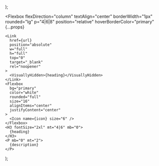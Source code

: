   <Section py="8|12" {...props}>
    <Container>
      <Grid col="1|2|3" mt="8|10|12" gap="4|6|8">
        <Card
          url="https://reflexjs.org/learn"
          icon="book"
          heading="Kryptografie"
          description="Read the quick-start tutorials."
        />
        <Card
          url="https://reflexjs.org/docs"
          icon="book-open"
          heading="Signieren"
          description="Fortgeschrittene oder qualifizierte Signaturen, Stellvertreter- oder Fernsignaturen."
        />
        <Card
          url="https://reflexjs.org/library/blocks"
          icon="grid"
          heading="Zertifikate"
          description="Browse the blocks library."
        />
        <Card
          url="https://reflexjs.org/learn"
          icon="book"
          heading="Kontakte (Peers)"
          description="Read the quick-start tutorials."
        />
        <Card
          url="https://reflexjs.org/docs"
          icon="book-open"
          heading="Sicherer Datenraum"
          description="Read the Reflex docs."
        />
        <Card
          url="https://reflexjs.org/library/blocks"
          icon="grid"
          heading="Elektronischer Rechtsverkeher"
          description="Browse the blocks library."
        />
      </Grid>
    </Container>
  </Section>
);

  <Flexbox
    flexDirection="column"
    textAlign="center"
    borderWidth="1px"
    rounded="lg"
    p="4|6|8"
    position="relative"
    hoverBorderColor="primary"
    {...props}
  >
    <Link
      href={url}
      position="absolute"
      w="full"
      h="full"
      top="0"
      target="_blank"
      rel="noopener"
    >
      <VisuallyHidden>{heading}</VisuallyHidden>
    </Link>
    <Flexbox
      bg="primary"
      color="white"
      rounded="full"
      size="16"
      alignItems="center"
      justifyContent="center"
    >
      <Icon name={icon} size="6" />
    </Flexbox>
    <H3 fontSize="2xl" mt="4|6" mb="0">
      {heading}
    </H3>
    <P mb="0" mt="2">
      {description}
    </P>
  </Flexbox>
);